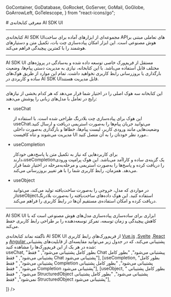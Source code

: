   GoContainer,
  GoDatabase,
  GoRocket,
  GoServer,
  GoMail,
  GoGlobe,
  GoArrowLeft,
  GoTelescope,
} from "react-icons/go";


<Layout>
<Head>
<title>مستندات AI SDK UI - لیارا</title>
<meta property="og:title" content="مستندات خدمات رایانش ابری لیارا" />
<meta property="og:description" content=" مستندات مربوط به آشنایی با AI SDK UI با سرویس هوش مصنوعی لیارا "  />
<meta property="og:image" content="https://media.liara.ir/logos/liara-poster.jpg" />
</Head>
# معرفی کتابخانه‌ی AI SDK UI
<hr className="mb-2" />
کتابخانه‌ی <Important>AI SDK UI</Important>مجموعه‌ای از ابزارهای آماده برای ساخت APIهای تعاملی مبتنی بر هوش مصنوعی است. این ابزار امکان پیاده‌سازی چت بات، تکمیل متن و دستیارهای هوشمند را با کمترین پیچیدگی فراهم می‌کند.
<hr className="mb-2" />
<Important>َAI SDK UI</Important> مستقل از فریم‌ورک خاصی توسعه داده شده و به‌سادگی در پروژه‌های مختلف قابل استفاده می‌باشد. با این کتابخانه، نیازی به مدیریت دستی پیام‌ها، وضعیت بارگذاری یا بروزرسانی رابط کاربری نخواهید داشت. تمام این موارد از طریق هوک‌های ساده و کاربردی در<Important>
 AI SDK UI</Important>قابل مدیریت هستند.
<hr className="mb-2" />
<Section id="multi-step-calls" title="هوک‌های کلیدی" />
این کتابخانه سه هوک اصلی را در اختیار شما قرار می‌دهد که هر کدام بخشی از نیازهای رایج در تعامل با مدل‌های زبانی را پوشش می‌دهند:

<div className="h-2" />
<ul>
<li><Important>useChat</Important></li>
<p>
این هوک برای پیاده‌سازی چت بلادرنگ طراحی شده است. با استفاده از <Important>useChat</Important>می‌توانید جریان پیام‌ها را به‌صورت استریمی دریافت و ارسال کنید. وضعیت‌هایی مانند ورودی کاربر، لیست پیام‌ها، خطاها و بارگذاری به‌صورت داخلی مدیریت می‌شوند و تناه کافیست UI مورد نظر خودتان را به آن متصل کنید..
</p>
<li><Important>useCompletion</Important></li>
<p>
برای کاربردهایی که نیاز به تکمیل متن یا پاسخ‌دهی خودکار دارند،<Important>useCompletion</Important>یک گزینه‌ی ساده و کاراآمد می‌باشد. این هوک پرامپت ورودی را دریافت کرده و پاسخ‌ها را به‌صورت استریمی و مرحله‌به‌مرحله در اختیار شما قرار می‌دهد. همزمان، رابط کاربری شما را با هر تغییر بروزرسانی می‌کند.
</p>
<li><Important>useObject</Important></li>
<p>
در مواردی که مدل، خروجی را به‌صورت ساخت‌یافته تولید می‌کند، می‌توانید از<Important>useObject</Important>استفاده کنید. این هوک داده‌های ساخت‌یافته را به‌صورت بلادرنگ دریافت کرده و امکان استفاده‌ی مستقیم آن‌ها در رابط کاربری را فراهم می‌کند.
</p>
</ul>
<div className="h-2" />
<hr className="mb-2" />


<div className="h-2" />
<Alert variant="success">
<p>
AI SDK UI ابزاری برای ساده‌سازی پیاده‌سازی مدل‌های هوش مصنوعی است که با کاهش پیچیدگی و زمان توسعه، تمرکز توسعه‌دهنده را بر طراحی رابط کاربری حفظ می‌کند.
</p>
</Alert>
<Section id="multi-step-calls" title="پشتیبانی از فریم‌ورک‌های UI" />
ناگفته نماند کتابخانه‌ی <Important>AI SDK UI</Important> از فریم‌ورک‌های رابط کاربری <a href="https://vuejs.org/" class="text-[#2196f3]">Vue.js</a> ,<a href="https://svelte.dev/" class="text-[#2196f3]">Svelte</a> ,<a href="https://react.dev/" class="text-[#2196f3]">React</a> و <a href="https://angular.dev/" class="text-[#2196f3]">Angular </a> پشتیبانی می‌کند، که در جدول زیر می‌توانید مقایسه‌ای از قابلیت‌های پشتیبانی شده در هر یک از این فریم‌ورک‌ها را مشاهده کنید:

<Section id='backup-features' title="مقایسه توابع پشتیبانی شده" />
<Table  headers={ ["تابع (Function)", "React", "Svelte", "Vue.js", "Angular"]}
 data={ [
  [<Important>useChat</Important>, "بطور کامل پشتیبانی می‌شود", " فقط Chat پیشتبانی می‌شود", "بطور کامل پشتیبانی می‌شود", " فقط Chat پشتیبانی می‌شود"],
  [<Important>useCompletion</Important>, "بطور کامل پشتیبانی می‌شود", " فقط Completion پشتیبانی می‌شود", "بطور کامل پشتیبانی می‌شود", " فقط Completion پشتیبانی می‌شود"],
  [<Important>useObject</Important>, " بطور کامل پشتیبانی می‌شود", " فقط StructuredObject پشتیبانی می‌شود", "بطور کامل پشتیبانی نمی‌شود", "فقط StructuredObject پشتیبانی می‌شود"],
  
]} />
</Layout>